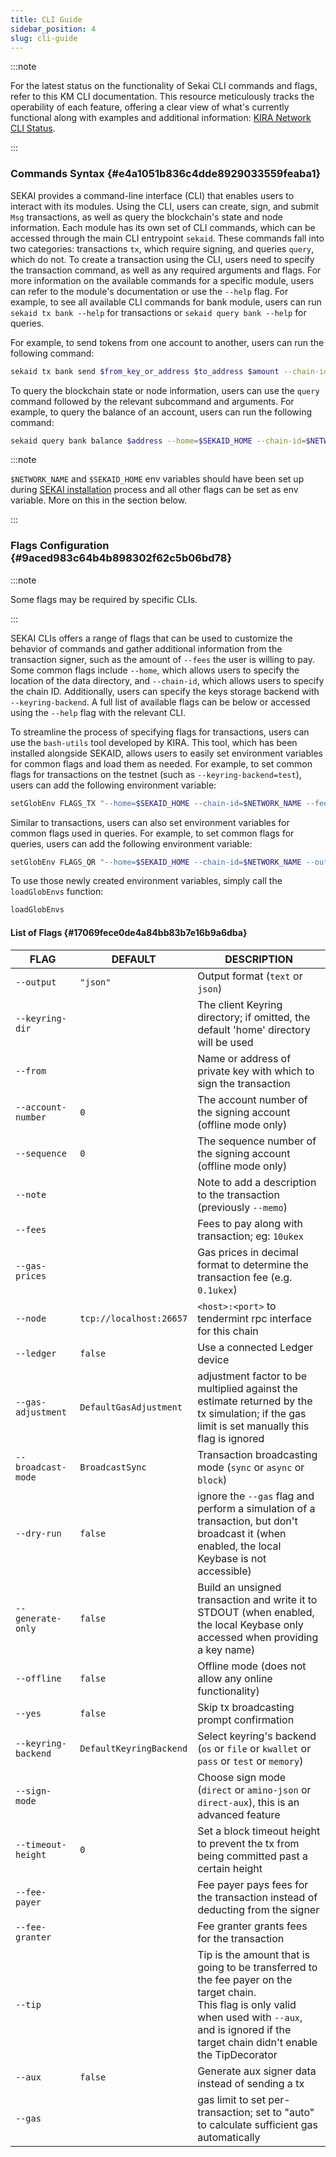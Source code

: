 ```yaml
---
title: CLI Guide
sidebar_position: 4
slug: cli-guide
---
```





:::note

For the latest status on the functionality of Sekai CLI commands and flags, refer to this KM CLI documentation. This resource meticulously tracks the operability of each feature, offering a clear view of what's currently functional along with examples and additional information: [KIRA Network CLI Status](https://github.com/MrLutik/kira2.0/blob/master/docs/sekai.md).

:::




### Commands Syntax {#e4a1051b836c4dde8929033559feaba1}


SEKAI provides a command-line interface (CLI) that enables users to interact with its modules. Using the CLI, users can create, sign, and submit `Msg` transactions, as well as query the blockchain's state and node information. Each module has its own set of CLI commands, which can be accessed through the main CLI entrypoint `sekaid`. These commands fall into two categories: transactions `tx`, which require signing, and queries `query`, which do not. To create a transaction using the CLI, users need to specify the transaction command, as well as any required arguments and flags. For more information on the available commands for a specific module, users can refer to the module's documentation or use the `--help` flag. For example, to see all available CLI commands for bank module, users can run `sekaid tx bank --help` for transactions or `sekaid query bank --help` for queries.


 For example, to send tokens from one account to another, users can run the following command:


```bash
sekaid tx bank send $from_key_or_address $to_address $amount --chain-id=$NETWORK_NAME --home=$SEKAID_HOME --fees=100ukex --keyring-backend=test --yes --broadcast-mode=block --log_format=json --output=json.
```


To query the blockchain state or node information, users can use the `query` command followed by the relevant subcommand and arguments. For example, to query the balance of an account, users can run the following command: 


```bash
sekaid query bank balance $address --home=$SEKAID_HOME --chain-id=$NETWORK_NAME --output=json
```


:::note

`$NETWORK_NAME` and `$SEKAID_HOME` env variables should have been set up during [SEKAI installation](/docs/backend---sekai/installation) process and all other flags can be set as env variable. More on this in the section below.

:::




### Flags Configuration {#9aced983c64b4b898302f62c5b06bd78}


:::note

Some flags may be required by specific CLIs.

:::




SEKAI CLIs offers a range of flags that can be used to customize the behavior of commands and gather additional information from the transaction signer, such as the amount of `--fees` the user is willing to pay. Some common flags include `--home`, which allows users to specify the location of the data directory, and `--chain-id`, which allows users to specify the chain ID. Additionally, users can specify the keys storage backend with `--keyring-backend`. A full list of available flags can be below or accessed using the `--help` flag with the relevant CLI.


To streamline the process of specifying flags for transactions, users can use the `bash-utils` tool developed by KIRA. This tool, which has been installed alongside SEKAID, allows users to easily set environment variables for common flags and load them as needed. For example, to set common flags for transactions on the testnet (such as `--keyring-backend=test`), users can add the following environment variable:


```bash
setGlobEnv FLAGS_TX "--home=$SEKAID_HOME --chain-id=$NETWORK_NAME --fees=100ukex --keyring-backend=test --yes --broadcast-mode=block --log_format=json --output=json"
```


Similar to transactions, users can also set environment variables for common flags used in queries. For example, to set common flags for queries, users can add the following environment variable:


```bash
setGlobEnv FLAGS_QR "--home=$SEKAID_HOME --chain-id=$NETWORK_NAME --output=json"
```


To use those newly created environment variables, simply call the `loadGlobEnvs` function:


```bash
loadGlobEnvs
```


#### List of Flags  {#17069fece0de4a84bb83b7e16b9a6dba}


| **FLAG**            | **DEFAULT**             | **DESCRIPTION**                                                                                                                                                                                                |
| ------------------- | ----------------------- | -------------------------------------------------------------------------------------------------------------------------------------------------------------------------------------------------------------- |
| `--output`          | `"json"`                | Output format (`text` or `json`)                                                                                                                                                                               |
| `--keyring-dir`     |                         | The client Keyring directory; if omitted, the default 'home' directory will be used                                                                                                                            |
| `--from`            |                         | Name or address of private key with which to sign the transaction                                                                                                                                              |
| `--account-number`  | `0`                     | The account number of the signing account (offline mode only)                                                                                                                                                  |
| `--sequence`        | `0`                     | The sequence number of the signing account (offline mode only)                                                                                                                                                 |
| `--note`            |                         | Note to add a description to the transaction (previously `--memo`)                                                                                                                                             |
| `--fees`            |                         | Fees to pay along with transaction; eg: `10ukex`                                                                                                                                                               |
| `--gas-prices`      |                         | Gas prices in decimal format to determine the transaction fee (e.g. `0.1ukex`)                                                                                                                                 |
| `--node`            | `tcp://localhost:26657` | `<host>:<port>` to tendermint rpc interface for this chain                                                                                                                                                     |
| `--ledger`          | `false`                 | Use a connected Ledger device                                                                                                                                                                                  |
| `--gas-adjustment`  | `DefaultGasAdjustment`  | adjustment factor to be multiplied against the estimate returned by the tx simulation; if the gas limit is set manually this flag is ignored                                                                   |
| `--broadcast-mode`  | `BroadcastSync`         | Transaction broadcasting mode (`sync` or `async` or `block`)                                                                                                                                                   |
| `--dry-run`         | `false`                 | ignore the `--gas` flag and perform a simulation of a transaction, but don't broadcast it (when enabled, the local Keybase is not accessible)                                                                  |
| `--generate-only`   | `false`                 | Build an unsigned transaction and write it to STDOUT (when enabled, the local Keybase only accessed when providing a key name)                                                                                 |
| `--offline`         | `false`                 | Offline mode (does not allow any online functionality)                                                                                                                                                         |
| `--yes`             | `false`                 | Skip tx broadcasting prompt confirmation                                                                                                                                                                       |
| `--keyring-backend` | `DefaultKeyringBackend` | Select keyring's backend (`os` or `file` or `kwallet` or `pass` or `test` or `memory`)                                                                                                                         |
| `--sign-mode`       |                         | Choose sign mode (`direct` or `amino-json` or `direct-aux`), this is an advanced feature                                                                                                                       |
| `--timeout-height`  | `0`                     | Set a block timeout height to prevent the tx from being committed past a certain height                                                                                                                        |
| `--fee-payer`       |                         | Fee payer pays fees for the transaction instead of deducting from the signer                                                                                                                                   |
| `--fee-granter`     |                         | Fee granter grants fees for the transaction                                                                                                                                                                    |
| `--tip`             |                         | Tip is the amount that is going to be transferred to the fee payer on the target chain. <br/>This flag is only valid when used with `--aux`, and is ignored if the target chain didn't enable the TipDecorator |
| `--aux`             | `false`                 | Generate aux signer data instead of sending a tx                                                                                                                                                               |
| `--gas`             |                         | gas limit to set per-transaction; set to "auto" to calculate sufficient gas automatically                                                                                                                      |

